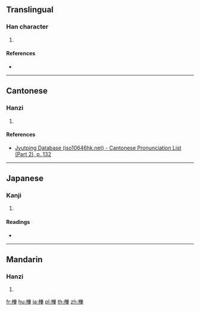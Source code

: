 {{character info/new}}
==Translingual==

===Han character===
{{Han char|rn=75|rad=木|as=13|sn=17|four=|canj=DTCJ|ids=⿰木輂}}

# {{defn|Han|sort=木13}}

====References====
* {{Han ref|kx=0556.210|dkj=15653|dj=0945.360|hdz=21299.050|uh=6A8B|ud=27275}}

----

==Cantonese==

===Hanzi===
{{yue-hanzi|jyut=[[guk6]]|y=guk6}}

# {{defn|lang=yue|sort=木13}}

====References====
*[http://www.iso10646hk.net/jp/document/download.jsp Jyutping Database (iso10646hk.net) - Cantonese Pronunciation List (Part 2), p. 132]

----

==Japanese==

===Kanji===
{{ja-kanji|grade=|rs=木13}}

# {{defn|lang=ja|sort=木13}}

====Readings====
* {{ja-readings|on=[[きょく]] (kyoku), [[こく]] (koku), [[きょう]] (kyō)|kun=[[かんじき]] (kanjiki)}}

----

==Mandarin==

===Hanzi===
{{cmn-hanzi|pin=[[jú]] ([[ju2]])|wg=chü<sup>2</sup>}}

# {{defn|lang=cmn|sort=木13}}

[[fr:檋]]
[[hu:檋]]
[[ja:檋]]
[[pl:檋]]
[[th:檋]]
[[zh:檋]]